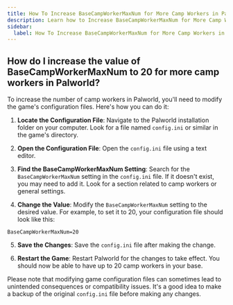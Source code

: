 ```yaml
---
title: How To Increase BaseCampWorkerMaxNum for More Camp Workers in Palworld
description: Learn how to Increase BaseCampWorkerMaxNum for More Camp Workers in Palworld
sidebar: 
  label: How To Increase BaseCampWorkerMaxNum for More Camp Workers in Palworld
---
```


## How do I increase the value of BaseCampWorkerMaxNum to 20 for more camp workers in Palworld?

To increase the number of camp workers in Palworld, you'll need to modify the game's configuration files. Here's how you can do it:

1. **Locate the Configuration File**: Navigate to the Palworld installation folder on your computer. Look for a file named `config.ini` or similar in the game's directory.

2. **Open the Configuration File**: Open the `config.ini` file using a text editor.

3. **Find the BaseCampWorkerMaxNum Setting**: Search for the `BaseCampWorkerMaxNum` setting in the `config.ini` file. If it doesn't exist, you may need to add it. Look for a section related to camp workers or general settings.

4. **Change the Value**: Modify the `BaseCampWorkerMaxNum` setting to the desired value. For example, to set it to 20, your configuration file should look like this:

```config
BaseCampWorkerMaxNum=20
```


5. **Save the Changes**: Save the `config.ini` file after making the change.

6. **Restart the Game**: Restart Palworld for the changes to take effect. You should now be able to have up to 20 camp workers in your base.

Please note that modifying game configuration files can sometimes lead to unintended consequences or compatibility issues. It's a good idea to make a backup of the original `config.ini` file before making any changes.
